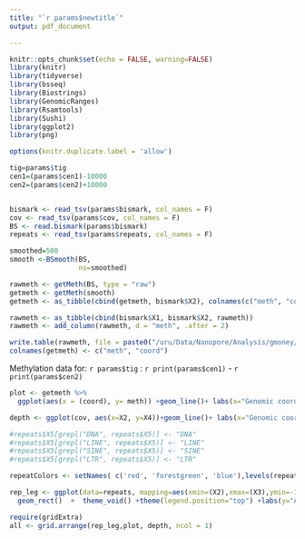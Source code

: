 ```yaml
---
title: "`r params$newtitle`"
output: pdf_document

---
```

```r
knitr::opts_chunk$set(echo = FALSE, warning=FALSE)
library(knitr)
library(tidyverse)
library(bsseq)
library(Biostrings)
library(GenomicRanges)
library(Rsamtools)
library(Sushi)
library(ggplot2)
library(png)

options(knitr.duplicate.label = 'allow')
```



```r
tig=params$tig
cen1=(params$cen1)-10000
cen2=(params$cen2)+10000


bismark <- read_tsv(params$bismark, col_names = F)
cov <- read_tsv(params$cov, col_names = F)
BS <- read.bismark(params$bismark)
repeats <- read_tsv(params$repeats, col_names = F)

```

```r
smoothed=500
smooth <-BSmooth(BS, 
                 ns=smoothed)

rawmeth <- getMeth(BS, type = "raw")
getmeth <- getMeth(smooth)
getmeth <- as_tibble(cbind(getmeth, bismark$X2), colnames(c("meth", "coords")))

rawmeth <- as_tibble(cbind(bismark$X1, bismark$X2, rawmeth))
rawmeth <- add_column(rawmeth, d = "meth", .after = 2)

write.table(rawmeth, file = paste0("/uru/Data/Nanopore/Analysis/gmoney/chm13/censat/phase_2/wig/",tig, ".wig"), col.names = F, row.names = F, quote = F, sep = "\t")
colnames(getmeth) <- c("meth", "coord")
```



Methylation data for:  `r params$tig` :  `r print(params$cen1)`  -  `r print(params$cen2)`

```r
plot <- getmeth %>% 
  ggplot(aes(x = (coord), y= meth)) +geom_line()+ labs(x="Genomic coordinates (Mb)", y="Methylation")+theme_bw()+xlim(cen1,cen2)

```


```r
depth <- ggplot(cov, aes(x=X2, y=X4))+geom_line()+ labs(x="Genomic coordinates (Mb)", y="read depth")+theme_bw()+xlim(cen1,cen2)

```

```r

#repeats$X5[grepl("DNA", repeats$X5)] <- "DNA"
#repeats$X5[grepl("LINE", repeats$X5)] <- "LINE"
#repeats$X5[grepl("SINE", repeats$X5)] <- "SINE"
#repeats$X5[grepl("LTR", repeats$X5)] <- "LTR"

repeatColors <- setNames( c('red', 'forestgreen', 'blue'),levels(repeats$X5))

rep_leg <- ggplot(data=repeats, mapping=aes(xmin=(X2),xmax=(X3),ymin=-1,ymax=1 , fill=X5))+
  geom_rect()  +  theme_void() +theme(legend.position="top") +labs(y="Axis")+xlim(cen1,cen2) +labs(y="Axis")

require(gridExtra)
all <- grid.arrange(rep_leg,plot, depth, ncol = 1)



```





